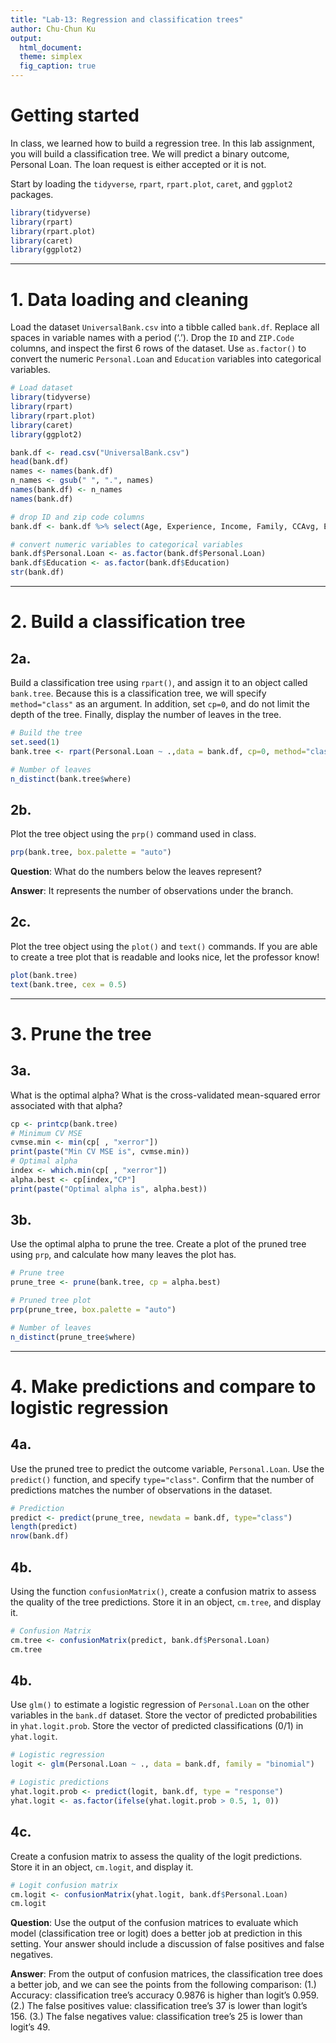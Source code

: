 ```yaml
---
title: "Lab-13: Regression and classification trees"
author: Chu-Chun Ku
output:
  html_document:
  theme: simplex
  fig_caption: true
---
```


# Getting started
In class, we learned how to build a regression tree. In this lab assignment, you will build a classification tree. We will predict a binary outcome, Personal Loan. The loan request is either accepted or it is not.

Start by loading the `tidyverse`, `rpart`, `rpart.plot`, `caret`, and `ggplot2` packages.

```r
library(tidyverse)
library(rpart)
library(rpart.plot)
library(caret)
library(ggplot2)

```


---

# 1. Data loading and cleaning

Load the dataset `UniversalBank.csv` into a tibble called `bank.df`. Replace all spaces in variable names with a period ('.'). Drop the `ID` and `ZIP.Code` columns, and inspect the first 6 rows of the dataset. Use `as.factor()` to convert the numeric `Personal.Loan` and `Education` variables into categorical variables.



```r
# Load dataset
library(tidyverse)
library(rpart)
library(rpart.plot)
library(caret)
library(ggplot2)

bank.df <- read.csv("UniversalBank.csv")
head(bank.df)
names <- names(bank.df)
n_names <- gsub(" ", ".", names)
names(bank.df) <- n_names
names(bank.df)

# drop ID and zip code columns
bank.df <- bank.df %>% select(Age, Experience, Income, Family, CCAvg, Education, Mortgage, Personal.Loan, Securities.Account, CD.Account, Online, CreditCard)

# convert numeric variables to categorical variables
bank.df$Personal.Loan <- as.factor(bank.df$Personal.Loan)
bank.df$Education <- as.factor(bank.df$Education)
str(bank.df)

```

---

# 2. Build a classification tree

## 2a. 
Build a classification tree using `rpart()`, and assign it to an object called `bank.tree`. Because this is a classification tree, we will specify `method="class"` as an argument. In addition, set `cp=0`, and do not limit the depth of the tree. Finally, display the number of leaves in the tree.

```r

# Build the tree
set.seed(1)
bank.tree <- rpart(Personal.Loan ~ .,data = bank.df, cp=0, method="class")

# Number of leaves
n_distinct(bank.tree$where)

```

## 2b. 
Plot the tree object using the `prp()` command used in class. 


```r
prp(bank.tree, box.palette = "auto")
```

**Question**: What do the numbers below the leaves represent?

**Answer**: It represents the number of observations under the branch.

## 2c. 
Plot the tree object using the `plot()` and `text()` commands. If you are able to create a tree plot that is readable and looks nice, let the professor know!

```r
plot(bank.tree)
text(bank.tree, cex = 0.5)
```

---

# 3. Prune the tree

## 3a.

What is the optimal alpha? What is the cross-validated mean-squared error associated with that alpha?

```r
cp <- printcp(bank.tree)
# Minimum CV MSE
cvmse.min <- min(cp[ , "xerror"])
print(paste("Min CV MSE is", cvmse.min))
# Optimal alpha
index <- which.min(cp[ , "xerror"])
alpha.best <- cp[index,"CP"]
print(paste("Optimal alpha is", alpha.best))
```

## 3b.

Use the optimal alpha to prune the tree. Create a plot of the pruned tree using `prp`, and calculate how many leaves the plot has.


```r
# Prune tree
prune_tree <- prune(bank.tree, cp = alpha.best)

# Pruned tree plot
prp(prune_tree, box.palette = "auto")

# Number of leaves
n_distinct(prune_tree$where)

```

---

# 4. Make predictions and compare to logistic regression

## 4a.
Use the pruned tree to predict the outcome variable, `Personal.Loan`. Use the `predict()` function, and specify `type="class"`. Confirm that the number of predictions matches the number of observations in the dataset.

```r
# Prediction
predict <- predict(prune_tree, newdata = bank.df, type="class")
length(predict)
nrow(bank.df)
```

## 4b. 

Using the function `confusionMatrix()`, create a confusion matrix to assess the quality of the tree predictions. Store it in an object, `cm.tree`, and display it.

```r
# Confusion Matrix
cm.tree <- confusionMatrix(predict, bank.df$Personal.Loan)
cm.tree


```

## 4b. 
Use `glm()` to estimate a logistic regression of `Personal.Loan` on the other variables in the `bank.df` dataset. Store the vector of predicted probabilities in `yhat.logit.prob`. Store the vector of predicted classifications (0/1) in `yhat.logit`.

```r
# Logistic regression
logit <- glm(Personal.Loan ~ ., data = bank.df, family = "binomial")

# Logistic predictions
yhat.logit.prob <- predict(logit, bank.df, type = "response")
yhat.logit <- as.factor(ifelse(yhat.logit.prob > 0.5, 1, 0))


```

## 4c.
Create a confusion matrix to assess the quality of the logit predictions. Store it in an object, `cm.logit`, and display it.


```r
# Logit confusion matrix
cm.logit <- confusionMatrix(yhat.logit, bank.df$Personal.Loan)
cm.logit

```

**Question**: Use the output of the confusion matrices to evaluate which model (classification tree or logit) does a better job at prediction in this setting. Your answer should include a discussion of false positives and false negatives.

**Answer**: From the output of confusion matrices, the classification tree does a better job, and we can see the points from the following comparison:
(1.) Accuracy: classification tree's accuracy 0.9876 is higher than logit's 0.959.
(2.) The false positives value: classification tree's 37 is lower than logit's 156.
(3.) The false negatives value: classification tree's 25 is lower than logit's 49.